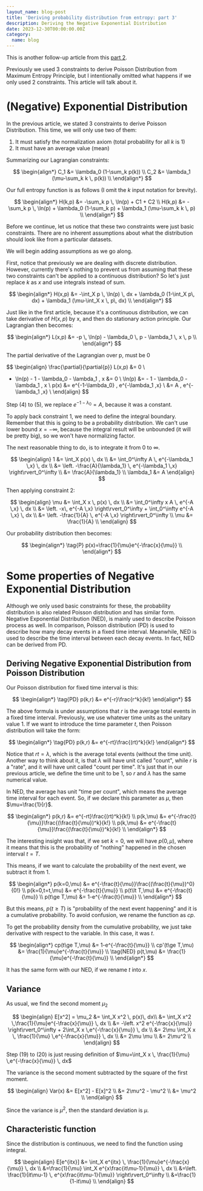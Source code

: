 ```yaml
---
layout_name: blog-post
title: 'Deriving probability distribution from entropy: part 3'
description: Deriving the Negative Exponential Distribution
date: 2023-12-30T00:00:00.00Z
category:
  name: blog
---
```


This is another follow-up article from this [part 2](../2023--12--29--00--deriving-probability-distribution-from-entropy-2).

Previously we used 3 constraints to derive Poisson Distribution from Maximum Entropy Principle, but I intentionally omitted what happens
if we only used 2 constraints. This article will talk about it.

# (Negative) Exponential Distribution

In the previous article, we stated 3 constraints to derive Poisson Distribution.
This time, we will only use two of them:

1. It must satisfy the normalization axiom (total probability for all $k$ is 1)
2. It must have an average value (mean)

Summarizing our Lagrangian constraints:

$$
\begin{align*}
C_1 &= \lambda_0 (1-\sum_k p(k)) \\
C_2 &= \lambda_1 (\mu-\sum_k k \, p(k)) \\
\end{align*}
$$

Our full entropy function is as follows (I omit the $k$ input notation for brevity).

$$
\begin{align*}
H(k,p) &= -\sum_k p \, \ln(p) + C1 + C2 \\
H(k,p) &= -\sum_k p \, \ln(p) + \lambda_0 (1-\sum_k p) + \lambda_1 (\mu-\sum_k k \, p) \\
\end{align*}
$$

Before we continue, let us notice that these two constraints were just basic constraints.
There are no inherent assumptions about what the distribution should look like from a particular datasets.

We will begin adding assumptions as we go along.

First, notice that previously we are dealing with discrete distribution. However, currently there's nothing to prevent us
from assuming that these two constraints can't be applied to a continuous distribution?
So let's just replace $k$ as $x$ and use integrals instead of sum.

$$
\begin{align*}
H(x,p) &= -\int_X p \, \ln(p) \, dx + \lambda_0 (1-\int_X p\, dx) + \lambda_1 (\mu-\int_X x \, p\, dx) \\
\end{align*}
$$

Just like in the first article, because it's a continuous distribution, we can take derivative of $H(x,p)$ by x, and then
do stationary action principle. Our Lagrangian then becomes:

$$
\begin{align*}
L(x,p) &= -p \, \ln(p) - \lambda_0 \, p - \lambda_1 \, x \, p  \\
\end{align*}
$$

The partial derivative of the Lagrangian over p, must be 0

$$
\begin{align}
\frac{\partial}{\partial{p}} L(x,p) &= 0 \\
- \ln(p) - 1 - \lambda_0 - \lambda_1 \, x &= 0 \\
\ln(p) &= - 1 - \lambda_0 - \lambda_1 \, x \\
p(x) &= e^{-1-\lambda_0} \, e^{-\lambda_1 \,x} \\
&= A \, e^{-\lambda_1 \,x} \\
\end{align}
$$

Step (4) to (5), we replace $e^{-1-\lambda_0}=A$, because it was a constant.

To apply back constraint 1, we need to define the integral boundary.
Remember that this is going to be a probability distribution. We can't use lower bound $x=-\infty$,
because the integral result will be unbounded (it will be pretty big), so we won't have normalizing factor.

The next reasonable thing to do, is to integrate it from $0$ to $\infty$.

$$
\begin{align}
1 &= \int_X p(x) \, dx \\
&= \int_0^\infty A \, e^{-\lambda_1 \,x} \, dx \\
&= \left. -\frac{A}{\lambda_1} \, e^{-\lambda_1 \,x} \right\rvert_0^\infty \\
&= \frac{A}{\lambda_1} \\
\lambda_1 &= A
\end{align}
$$

Then applying constraint 2:

$$
\begin{align}
\mu &= \int_X x \, p(x) \, dx \\
&= \int_0^\infty x A \, e^{-A \,x} \, dx \\
&= \left. -x\, e^{-A \,x} \right\rvert_0^\infty + \int_0^\infty e^{-A \,x} \, dx  \\
&= \left. -\frac{1}{A} \, e^{-A \,x} \right\rvert_0^\infty \\
\mu &= \frac{1}{A} \\
\end{align}
$$

Our probability distribution then becomes:

$$
\begin{align*}
\tag{P} p(x)=\frac{1}{\mu}e^{-\frac{x}{\mu}} \\
\end{align*}
$$

# Some properties of Negative Exponential Distribution

Although we only used basic constraints for these, the probability distribution is also related Poisson distribution
and has similar form. Negative Exponential Distribution (NED), is mainly used to describe Poisson process as well.
In comparison, Poisson distribution (PD) is used to describe how many decay events in a fixed time interval.
Meanwhile, NED is used to describe the time interval between each decay events.
In fact, NED can be derived from PD.

## Deriving Negative Exponential Distribution from Poisson Distribution

Our Poisson distribution for fixed time interval is this:

$$
\begin{align*}
\tag{PD} p(k,r) &= e^{-r}\frac{r^k}{k!}
\end{align*}
$$

The above formula is under assumptions that $r$ is the average total events in a fixed time interval.
Previously, we use whatever time units as the unitary value 1.
If we want to introduce the time parameter $t$, then Poisson distribution will take the form:

$$
\begin{align*}
\tag{PD} p(k,r) &= e^{-rt}\frac{(rt)^k}{k!}
\end{align*}
$$

Notice that $rt=\lambda$, which is the average total events (without the time unit).
Another way to think about it, is that $\lambda$ will have unit called "count", while $r$
is a "rate", and it will have unit called "count per time". It's just that in our previous article,
we define the time unit to be 1, so $r$ and $\lambda$ has the same numerical value.

In NED, the average has unit "time per count", which means the average time interval for each event.
So, if we declare this parameter as $\mu$, then $\mu=\frac{1}{r}$.

$$
\begin{align*}
p(k,r) &= e^{-rt}\frac{(rt)^k}{k!} \\
p(k,\mu) &= e^{-\frac{t}{\mu}}\frac{(\frac{t}{\mu})^k}{k!} \\
p(k,\mu) &= e^{-\frac{t}{\mu}}\frac{(\frac{t}{\mu})^k}{k!} \\
\end{align*}
$$

The interesting insight was that, if we set $k=0$, we will have $p(0,\mu)$, where it means that
this is the probability of "nothing" happened in the chosen interval $t=T$.

This means, if we want to calculate the probability of the next event, we subtract it from $1$.

$$
\begin{align*}
p(k=0,\mu) &= e^{-\frac{t}{\mu}}\frac{(\frac{t}{\mu})^0}{0!} \\
p(k=0,t=t,\mu) &= e^{-\frac{t}{\mu}} \\
p(t\lt T,\mu) &= e^{-\frac{t}{\mu}} \\
p(t\ge T,\mu) &= 1-e^{-\frac{t}{\mu}} \\
\end{align*}
$$

But this means, $p(t\ge T)$ is "probability of the next event happening" and it is a cumulative probability.
To avoid confusion, we rename the function as $cp$.

To get the probability density from the cumulative probability, we just take derivative with respect to the variable.
In this case, it was $t$.

$$
\begin{align*}
cp(t\ge T,\mu) &= 1-e^{-\frac{t}{\mu}} \\
cp'(t\ge T,\mu) &= \frac{1}{\mu}e^{-\frac{t}{\mu}} \\
\tag{NED} p(t,\mu) &= \frac{1}{\mu}e^{-\frac{t}{\mu}} \\
\end{align*}
$$

It has the same form with our NED, if we rename $t$ into $x$.

## Variance

As usual, we find the second moment $\mu_2$

$$
\begin{align}
E[x^2] = \mu_2 &= \int_X x^2 \, p(x)\, dx\\
&= \int_X x^2 \,\frac{1}{\mu}e^{-\frac{x}{\mu}} \, dx \\
&= -\left. x^2 e^{-\frac{x}{\mu}} \right\rvert_0^\infty + 2\int_X x \,e^{-\frac{x}{\mu}} \, dx \\
&= 2\mu \int_X x \, \frac{1}{\mu} \,e^{-\frac{x}{\mu}} \, dx \\
&= 2\mu \mu \\
&= 2\mu^2 \\
\end{align}
$$

Step (19) to (20) is just reusing definition of $\mu=\int_X x \, \frac{1}{\mu} \,e^{-\frac{x}{\mu}} \, dx$

The variance is the second moment subtracted by the square of the first moment.

$$
\begin{align}
Var(x) &= E[x^2] - E[x]^2 \\
&= 2\mu^2 - \mu^2 \\
&= \mu^2 \\
\end{align}
$$

Since the variance is $\mu^2$, then the standard deviation is $\mu$.

## Characteristic function

Since the distribution is continuous, we need to find the function using integral.

$$
\begin{align}
E[e^{itx}] &= \int_X e^{itx} \, \frac{1}{\mu}e^{-\frac{x}{\mu}} \, dx \\
&=\frac{1}{\mu} \int_X e^{x\frac{it\mu-1}{\mu}} \, dx \\
&=\left. \frac{1}{it\mu-1} \, e^{x\frac{it\mu-1}{\mu}} \right\rvert_0^\infty \\
&=\frac{1}{1-it\mu} \\
\end{align}
$$
